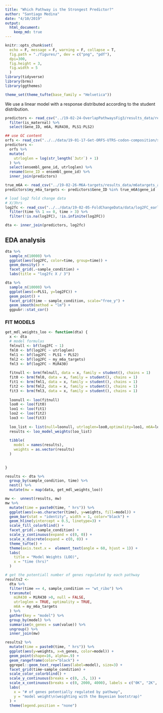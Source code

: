 ```yaml
---
title: "Which Pathway is the Strongest Predictor?"
author: "Santiago Medina"
date: "4/10/2019"
output: 
  html_document:
    keep_md: true
---
```


```r
knitr::opts_chunk$set(
  echo = F, message = F, warning = F, collapse = T,
  fig.path = "./figures/", dev = c("png", "pdf"),
  dpi=300,
  fig.height = 3,
  fig.width = 5
  )
library(tidyverse)
library(brms)
library(ggthemes)

theme_set(theme_tufte(base_family = "Helvetica"))
```

We use a linear model with a response distributed according to the student distribution.

```r
predictors <- read_csv("../19-02-24-OverlapPathwaysFig3/results_data/regulatory_pathways_matrix.csv") %>% 
  filter(is_maternal) %>% 
  select(Gene_ID, m6A, MiR430, PLS1:PLS2)

## use GC content
orfs <- read_csv("../../data/19-01-17-Get-ORFS-UTRS-codon-composition/sequence-data/fish_seq_data_cds_3utr.csv")
predictors <- 
  orfs %>% 
  mutate(
    utrloglen = log(str_length(`3utr`) + 1)
  ) %>% 
  select(ensembl_gene_id, utrloglen) %>% 
  rename(Gene_ID = ensembl_gene_id) %>% 
  inner_join(predictors)

true_m6A <- read_csv("../19-02-26-M6A-targets/results_data/m6atargets_affected_in_mutant.csv")
predictors$my_m6a_targets <- predictors$Gene_ID %in% true_m6A$gene_id

# load log2 fold change data
# X/3hrs
log2fc <- read_csv("../../data/19-02-05-FoldChangeData/data/log2FC_earlyVSlate_tidytimecourse.csv") %>% 
  filter(time %% 1 == 0, time > 3) %>% 
  filter(!is.na(log2FC), !is.infinite(log2FC))

dta <- inner_join(predictors, log2fc)
```

## EDA analysis

```r
dta %>% 
  sample_n(10000) %>% 
  ggplot(aes(log2FC, color=time, group=time)) +
  geom_density() +
  facet_grid(.~sample_condition) +
  labs(title = "log2fc X / 3")
```

```r
dta %>% 
  sample_n(10000) %>% 
  ggplot(aes(x=PLS1, y=log2FC)) +
  geom_point() +
  facet_grid(time ~ sample_condition, scale="free_y") +
  geom_smooth(method = "lm") +
  ggpubr::stat_cor()
```

### FIT MODELS

```r
get_mdl_weights_loo <- function(dta) {
  x <- dta
  # model formulas
  fmlnull <- bf(log2FC ~ 1)
  fml0 <- bf(log2FC ~ utrloglen)
  fml1 <- bf(log2FC ~ PLS1 + PLS2)
  fml2 <- bf(log2FC ~ my_m6a_targets)
  fml3 <- bf(log2FC ~ MiR430)
  
  fitnull <- brm(fmlnull, data = x, family = student(), chains = 1)
  fit0 <- brm(fml0, data = x, family = student(), chains = 1)
  fit1 <- brm(fml1, data = x, family = student(), chains = 1)
  fit2 <- brm(fml2, data = x, family = student(), chains = 1)
  fit3 <- brm(fml3, data = x, family = student(), chains = 1)
  
  loonull <- loo(fitnull)
  loo0 <- loo(fit0)
  loo1 <- loo(fit1)
  loo2 <- loo(fit2)
  loo3 <- loo(fit3)
  
  loo_list <- list(null=loonull, utrloglen=loo0,optimality=loo1, m6A=loo2, miR430=loo3)
  results <- loo_model_weights(loo_list)
  
  tibble(
    model = names(results),
    weights = as.vector(results)
  )
  
  
}
```


```r
results <- dta %>% 
  group_by(sample_condition, time) %>% 
  nest() %>% 
  mutate(mw = map(data, get_mdl_weights_loo))
```


```r

mw <-  unnest(results, mw)
mw %>%
  mutate(time = paste0(time, " hrs")) %>% 
  ggplot(aes(x=as.character(time), y=weights, fill=model)) +
  geom_bar(stat = "identity", width = 1, color="black") +
  geom_hline(yintercept = 0.5, linetype=3) +
  scale_fill_colorblind() +
  facet_grid(.~sample_condition) +
  scale_y_continuous(expand = c(0, 0)) +
  scale_x_discrete(expand = c(0, 0)) +
  theme_tufte() +
  theme(axis.text.x =  element_text(angle = 60, hjust = 1)) +
  labs(
    title = "Model Weights (LOO)",
    x = "time (hrs)"
  )
```

```r
# get the potentiall number of genes regulated by each pathway
results2 <- 
  dta %>% 
  filter(time == 4, sample_condition == "wt_ribo") %>% 
  transmute(
    miR430 = MiR430 >0, null = FALSE,
    utrloglen = TRUE, optimality = TRUE,
    m6A = my_m6a_targets
  ) %>% 
  gather(key = "model") %>% 
  group_by(model) %>% 
  summarise(n_genes = sum(value)) %>% 
  ungroup() %>% 
  inner_join(mw)

results2 %>% 
  mutate(time = paste0(time, " hrs")) %>% 
  ggplot(aes(y=weights, x=n_genes, color=model)) +
  geom_point(shape=16, alpha=.9) +
  geom_rangeframe(color="black") +
  ggrepel::geom_text_repel(aes(label=model), size=3) +
  facet_grid(time~sample_condition) +
  scale_color_colorblind() +
  scale_y_continuous(breaks = c(0, .5, 1)) +
  scale_x_continuous(breaks = c(0, 2000, 4000), labels = c("0K", "2K", "4K")) +
  labs(
    x = "# of genes potentially regulated by pathway",
    y = "model weight\n(weighting with the Bayesian bootstrap)"
  ) +
  theme(legend.position = "none")
```

